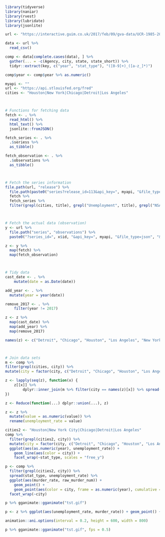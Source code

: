 ```r
library(tidyverse)
library(naniar)
library(rvest)
library(lubridate)
library(jsonlite)

url <- "https://interactive.guim.co.uk/2017/feb/09/gva-data/UCR-1985-2015.csv"

data <- url %>%
  read_csv()

comp <- data[complete.cases(data), ] %>%
  gather(... = -c(Agency, city, state, state_short)) %>%
  tidyr::extract(key, c("year", "stat_type"), "([0-9]+)_([a-z_]*)")

comp$year <- comp$year %>% as.numeric()
```

```r
myapi <- ""
url <- "https://api.stlouisfed.org/fred"
cities <- "Houston|New York|Chicago|Detroit|Los Angeles"



# Functions for fetching data
fetch <- . %>%
  read_html() %>%
  html_text() %>%
  jsonlite::fromJSON()

fetch_series <- . %>%
  .$seriess %>%
  as_tibble()

fetch_observation <- . %>%
  .$observations %>%
  as_tibble()



# Fetch the series information
file.path(url, "release") %>%
  file.path(paste0("series?release_id=113&api_key=", myapi, "&file_type=json")) %>%
  fetch %>%
  fetch_series %>%
  filter(grepl(cities, title), grepl("Unemployment", title), grepl("NSA", seasonal_adjustment_short)) -> x



# Fetch the actual data (observation)
y <- url %>%
  file.path("series", "observations") %>%
  paste0("?series_id=", x$id, "&api_key=", myapi, "&file_type=json", "&frequency=a")

z <- y %>%
  map(fetch) %>%
  map(fetch_observation)



# Tidy data
cast_date <- . %>%
    mutate(date = as.Date(date))

add_year <- . %>%
  mutate(year = year(date))

remove_2017 <- . %>%
    filter(year != 2017)

z <- z %>%
  map(cast_date) %>%
  map(add_year) %>%
  map(remove_2017)

names(z) <- c("Detroit", "Chicago", "Houston", "Los Angeles", "New York City")



# Join data sets
m <- comp %>%
filter(grepl(cities, city)) %>%
mutate(city = factor(city, c("Detroit", "Chicago", "Houston", "Los Angeles", "New York City")))

z <- lapply(seq(z), function(x) {
    z[[x]] %>%
        dplyr::inner_join(m %>% filter(city == names(z)[x]) %>% spread(stat_type, value), by = "year")
})

z <- Reduce(function(...) dplyr::union(...), z)

z <- z %>%
  mutate(value = as.numeric(value)) %>%
  rename(unemployment_rate = value)
```


```r
cities2 <- "Houston|New York City|Chicago|Detroit|Los Angeles"
comp %>%
  filter(grepl(cities2, city)) %>%
  mutate(city = factor(city, c("Detroit", "Chicago", "Houston", "Los Angeles", "New York City"))) %>%
  ggplot(aes(as.numeric(year), unemployment_rate)) +
    geom_line(aes(color = city)) +
    facet_wrap(~stat_type, scales = "free_y")
```

```r
p <- comp %>%
  filter(grepl(cities2, city)) %>%
  spread(stat_type, unemployment_rate) %>%
  ggplot(aes(murder_rate, raw_murder_num)) +
    geom_point() +
    geom_point(aes(color = city, frame = as.numeric(year), cumulative = TRUE), alpha = 2/3, size = 2) +
  facet_wrap(~city)

p %>% gganimate::gganimate("tst.gif")
```

```r
p <- z %>% ggplot(aes(unemployment_rate, murder_rate)) + geom_point() + geom_point(aes(color = city, frame = year, cumulative = TRUE), size = 2, alpha = 0.80) + facet_grid(. ~ city)

animation::ani.options(interval = 0.2, height = 600, width = 800)

p %>% gganimate::gganimate("tst.gif", fps = 0.5)
```